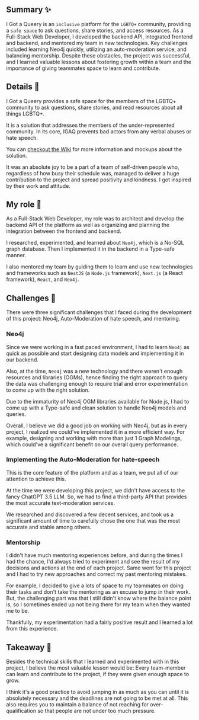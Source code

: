 ## Summary ✨
I Got a Queery is an `inclusive` platform for the `LGBTQ+` community, providing a `safe space` to ask questions, share stories,
and access resources. As a Full-Stack Web Developer, I developed the backend API, integrated frontend and backend, and
mentored my team in new technologies. Key challenges included learning Neo4j quickly, utilizing an auto-moderation service,
and balancing mentorship. Despite these obstacles, the project was successful, and I learned valuable lessons about
fostering growth within a team and the importance of giving teammates space to learn and contribute.

## Details 🔎
I Got a Queery provides a safe space for the members of the LGBTQ+ community to ask questions, share stories, and read resources about all things LGBTQ+.

It is a solution that addresses the members of the under-represented community. In its core, IGAQ prevents bad actors
from any verbal abuses or hate speech.

You can [checkout the Wiki](https://github.com/IGAQ/NextApp/wiki) for more information and mockups about the solution.

It was an absolute joy to be a part of a team of self-driven people who, regardless of how busy their schedule was, managed
to deliver a huge contribution to the project and spread positivity and kindness. I got inspired by their work and attitude.

## My role 🫡
As a Full-Stack Web Developer, my role was to architect and develop the backend API of the platform as well as organizing
and planning the integration between the frontend and backend.

I researched, experimented, and learned about `Neo4j`, which is a No-SQL graph database. Then I implemented it in the backend
in a Type-safe manner.

I also mentored my team by guiding them to learn and use new technologies and frameworks such as `NestJS` (a `Node.js` framework),
 `Next.js` (a React framework), `React`, and `Neo4j`.

## Challenges 🥵
There were three significant challenges that I faced during the development of this project: Neo4j, Auto-Moderation of hate speech,
and mentoring.

### Neo4j
Since we were working in a fast paced environment, I had to learn `Neo4j` as quick as possible and start designing data models
and implementing it in our backend.

Also, at the time, `Neo4j` was a new technology and there weren't enough resources and libraries (OGMs), hence finding
the right approach to query the data was challenging enough to require trial and error experimentation to come up with the
right solution.

Due to the immaturity of Neo4j OGM libraries available for Node.js, I had to come up with a Type-safe and clean solution
to handle Neo4j models and queries.

Overall, I believe we did a good job on working with Neo4j, but as in every project, I realized we could've implemented
it in a more efficient way. For example, designing and working with more than just 1 Graph Modelings, which could've a
significant benefit on our overall query performance.

### Implementing the Auto-Moderation for hate-speech
This is the core feature of the platform and as a team, we put all of our attention to achieve this.

At the time we were developing this project, we didn't have access to the fancy ChatGPT 3.5 LLM. So, we had to find a
third-party API that provides the most accurate text-moderation services.

We researched and discovered a few decent services, and took us a significant amount of time to carefully chose the one
that was the most accurate and stable among others.

### Mentorship
I didn't have much mentoring experiences before, and during the times I had the chance, I'd always tried to experiment and
see the result of my decisions and actions at the end of each project. Same went for this project and I had to try new approaches
and correct my past mentoring mistakes.

For example, I decided to give a lots of space to my teammates on doing their tasks and don't take the mentoring as an excuse
to jump in their work. But, the challenging part was that I still didn't know where the balance point is, so I sometimes
ended up not being there for my team when they wanted me to be.

Thankfully, my experimentation had a fairly positive result and I learned a lot from this experience.

## Takeaway 📖
Besides the technical skills that I learned and experimented with in this project, I believe the most valuable lesson
would be: Every team-member can learn and contribute to the project, if they were given enough space to grow.

I think it's a good practice to avoid jumping in as much as you can until it is absolutely necessary and the deadlines
are not going to be met at all. This also requires you to maintain a balance of not reaching for over-qualification so that
people are not under too much pressure.
